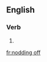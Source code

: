 ==English==

===Verb===
{{head|en|present participle}}

# {{present participle of|nod off|lang=en}}

[[fr:nodding off]]